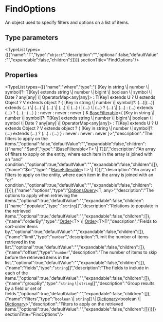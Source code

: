 
# FindOptions

An object used to specify filters and options on a list of items.

## Type parameters

<TypeList types={[{"name":"T","type":"`object`","description":"","optional":false,"defaultValue":"","expandable":false,"children":[]}]}  sectionTitle="FindOptions"/>

## Properties

<TypeList types={[{"name":"where","type":"&#123; [Key in string \\| number \\| symbol]?: T[Key] extends string \\| number \\| bigint \\| boolean \\| symbol \\| Date ? any[any] \\| OperatorMap&#60;any[any]&#62; : T[Key] extends U ? U extends Object ? V extends object ? &#123; [Key in string \\| number \\| symbol]?: (...)[(...)] extends (...) \\| (...) \\| (...) \\| (...) \\| (...) \\| (...) \\| (...) ? (...) \\| (...) : (...) extends (...) ? (...) : (...) &#125; : never : never : never &#125; & [BaseFilterable](../types.DAL.BaseFilterable/page.mdx)&#60;&#123; [Key in string \\| number \\| symbol]?: T[Key] extends string \\| number \\| bigint \\| boolean \\| symbol \\| Date ? any[any] \\| OperatorMap&#60;any[any]&#62; : T[Key] extends U ? U extends Object ? V extends object ? &#123; [Key in string \\| number \\| symbol]?: (...) extends (...) ? (...) : (...) &#125; : never : never : never &#125;&#62;","description":"The filters to apply on the items.","optional":false,"defaultValue":"","expandable":false,"children":[{"name":"$and","type":"([BaseFilterable](../types.DAL.BaseFilterable/page.mdx)&#60;T&#62; \\| T)[]","description":"An array of filters to apply on the entity, where each item in the array is joined with an \"and\" condition.","optional":true,"defaultValue":"","expandable":false,"children":[]},{"name":"$or","type":"([BaseFilterable](../types.DAL.BaseFilterable/page.mdx)&#60;T&#62; \\| T)[]","description":"An array of filters to apply on the entity, where each item in the array is joined with an \"or\" condition.","optional":true,"defaultValue":"","expandable":false,"children":[]}]},{"name":"options","type":"[OptionsQuery](../types.DAL.OptionsQuery/page.mdx)&#60;T, any&#62;","description":"The options to apply when retrieving the items.","optional":true,"defaultValue":"","expandable":false,"children":[{"name":"populate","type":"`string`[]","description":"Relations to populate in the retrieved items.","optional":true,"defaultValue":"","expandable":false,"children":[]},{"name":"orderBy","type":"[Order](../../../types/types.Order/page.mdx)&#60;T&#62; \\| [Order](../../../types/types.Order/page.mdx)&#60;T&#62;[]","description":"Fields to sort-order items by.","optional":true,"defaultValue":"","expandable":false,"children":[]},{"name":"limit","type":"`number`","description":"Limit the number of items retrieved in the list.","optional":true,"defaultValue":"","expandable":false,"children":[]},{"name":"offset","type":"`number`","description":"The number of items to skip before the retrieved items in the list.","optional":true,"defaultValue":"","expandable":false,"children":[]},{"name":"fields","type":"`string`[]","description":"The fields to include in each of the items.","optional":true,"defaultValue":"","expandable":false,"children":[]},{"name":"groupBy","type":"`string` \\| `string`[]","description":"Group results by a field or set of fields.","optional":true,"defaultValue":"","expandable":false,"children":[]},{"name":"filters","type":"`boolean` \\| `string`[] \\| [Dictionary](../../../types/types.Dictionary/page.mdx)&#60;boolean \\| [Dictionary](../../../types/types.Dictionary/page.mdx)&#62;","description":"Filters to apply on the retrieved items.","optional":true,"defaultValue":"","expandable":false,"children":[]}]}]}  sectionTitle="FindOptions"/>
